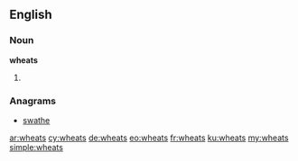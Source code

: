 ==English==

===Noun===
'''wheats'''

# {{plural of|wheat}}

===Anagrams===
* [[swathe#English|swathe]]

[[ar:wheats]]
[[cy:wheats]]
[[de:wheats]]
[[eo:wheats]]
[[fr:wheats]]
[[ku:wheats]]
[[my:wheats]]
[[simple:wheats]]